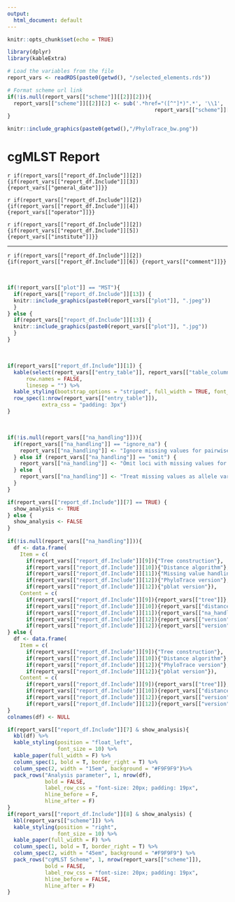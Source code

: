 ```yaml
---
output:
  html_document: default
---
```


```r
knitr::opts_chunk$set(echo = TRUE)
```

```r
library(dplyr)
library(kableExtra)
```

```r
# Load the variables from the file
report_vars <- readRDS(paste0(getwd(), "/selected_elements.rds"))

# Format scheme url link
if(!is.null(report_vars[["scheme"]][[2]][2])){
  report_vars[["scheme"]][[2]][2] <- sub('.*href="([^"]*)".*', '\\1',
                                               report_vars[["scheme"]][[2]][2])
} 

```

```{=html}
<style type="text/css">
  .figure {
    float: right;
    text-align: center;
  }
</style>
```

```r
knitr::include_graphics(paste0(getwd(),"/PhyloTrace_bw.png"))
```

# cgMLST Report

`r if(report_vars[["report_df.Include"]][2]) {if(report_vars[["report_df.Include"]][3]) {report_vars[["general_date"]]}} `

`r if(report_vars[["report_df.Include"]][2]) {if(report_vars[["report_df.Include"]][4]) {report_vars[["operator"]]}} `

`r if(report_vars[["report_df.Include"]][2]) {if(report_vars[["report_df.Include"]][5]) {report_vars[["institute"]]}} `

***

`r if(report_vars[["report_df.Include"]][2]) {if(report_vars[["report_df.Include"]][6]) {report_vars[["comment"]]}} `

\

```r
if(!report_vars[["plot"]] == "MST"){
  if(report_vars[["report_df.Include"]][13]) {
  knitr::include_graphics(paste0(report_vars[["plot"]], ".jpeg"))
  }
} else {
  if(report_vars[["report_df.Include"]][13]) {
  knitr::include_graphics(paste0(report_vars[["plot"]], ".jpg"))
  }
}
```

\

```r
if(report_vars[["report_df.Include"]][1]) {
  kable(select(report_vars[["entry_table"]], report_vars[["table_columns"]]), 
      row.names = FALSE,
      linesep = "") %>%
  kable_styling(bootstrap_options = "striped", full_width = TRUE, font_size = 10) %>%
  row_spec(1:nrow(report_vars[["entry_table"]]),
           extra_css = "padding: 3px")
}
```

\

```r
if(!is.null(report_vars[["na_handling"]])){
  if(report_vars[["na_handling"]] == "ignore_na") {
    report_vars[["na_handling"]] <- "Ignore missing values for pairwise comparison"
  } else if (report_vars[["na_handling"]] == "omit") {
    report_vars[["na_handling"]] <- "Omit loci with missing values for all assemblies"
  } else  {
    report_vars[["na_handling"]] <- "Treat missing values as allele variant"
  }
} 

if(report_vars[["report_df.Include"]][7] == TRUE) {
  show_analysis <- TRUE
} else {
  show_analysis <- FALSE
}
 
if(!is.null(report_vars[["na_handling"]])){
  df <- data.frame(
    Item = c(
      if(report_vars[["report_df.Include"]][9]){"Tree construction"},
      if(report_vars[["report_df.Include"]][10]){"Distance algorithm"},
      if(report_vars[["report_df.Include"]][11]){"Missing value handling"},
      if(report_vars[["report_df.Include"]][12]){"PhyloTrace version"},
      if(report_vars[["report_df.Include"]][12]){"pblat version"}),
    Content = c(
      if(report_vars[["report_df.Include"]][9]){report_vars[["tree"]]},
      if(report_vars[["report_df.Include"]][10]){report_vars[["distance"]]},
      if(report_vars[["report_df.Include"]][11]){report_vars[["na_handling"]]},
      if(report_vars[["report_df.Include"]][12]){report_vars[["version"]][1]},
      if(report_vars[["report_df.Include"]][12]){report_vars[["version"]][2]}))
} else {
  df <- data.frame(
    Item = c(
      if(report_vars[["report_df.Include"]][9]){"Tree construction"},
      if(report_vars[["report_df.Include"]][10]){"Distance algorithm"},
      if(report_vars[["report_df.Include"]][12]){"PhyloTrace version"},
      if(report_vars[["report_df.Include"]][12]){"pblat version"}),
    Content = c(
      if(report_vars[["report_df.Include"]][9]){report_vars[["tree"]]},
      if(report_vars[["report_df.Include"]][10]){report_vars[["distance"]]},
      if(report_vars[["report_df.Include"]][12]){report_vars[["version"]][1]},
      if(report_vars[["report_df.Include"]][12]){report_vars[["version"]][2]}))
}
colnames(df) <- NULL

if(report_vars[["report_df.Include"]][7] & show_analysis){
  kbl(df) %>%
  kable_styling(position = "float_left",
                font_size = 10) %>%
  kable_paper(full_width = F) %>%
  column_spec(1, bold = T, border_right = T) %>%
  column_spec(2, width = "15em", background = "#F9F9F9")%>%
  pack_rows("Analysis parameter", 1, nrow(df), 
            bold = FALSE,
            label_row_css = "font-size: 20px; padding: 19px",
            hline_before = F,
            hline_after = F)
}
if(report_vars[["report_df.Include"]][8] & show_analysis) {
  kbl(report_vars[["scheme"]]) %>%
  kable_styling(position = "right",
                font_size = 10) %>%
  kable_paper(full_width = F) %>%
  column_spec(1, bold = T, border_right = T) %>%
  column_spec(2, width = "45em", background = "#F9F9F9") %>%
  pack_rows("cgMLST Scheme", 1, nrow(report_vars[["scheme"]]), 
            bold = FALSE,
            label_row_css = "font-size: 20px; padding: 19px",
            hline_before = FALSE,
            hline_after = F)
}

```

